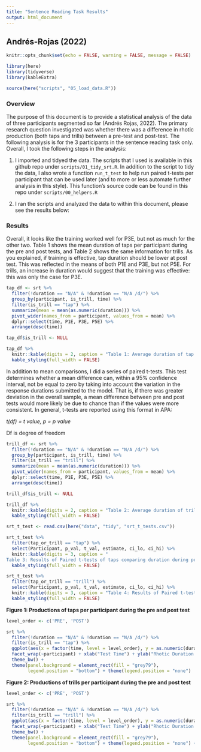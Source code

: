 ```yaml
---
title: "Sentence Reading Task Results"
output: html_document
---
```

##  Andrés-Rojas (2022)
```r
knitr::opts_chunk$set(echo = FALSE, warning = FALSE, message = FALSE)
```


```r
library(here)
library(tidyverse)
library(kableExtra)

source(here("scripts", "05_load_data.R"))
```

### Overview

The purpose of this document is to provide a statistical analysis of the data of three participants segmented so far (Andrés Rojas, 2022). 
The primary research question investigated was whether there was a difference in rhotic production (both taps and trills) between a pre-test and post-test. 
The following analysis is for the 3 participants in the sentence reading task only. 
Overall, I took the following steps in the analysis:

1. I imported and tidyed the data. The scripts that I used is available in this github repo under `scripts/01_tidy_srt.R`. In addition to the script to tidy the data, I also wrote a function `run_t_test` to help run paired t-tests per participant that can be used later (and to more or less automate further analysis in this style). This function's source code can be found in this repo under `scripts/00_helpers.R`

2. I ran the scripts and analyzed the data to within this document, please see the results below:

### Results 

Overall, it looks like the training worked well for P3E, but not as much for the other two. 
Table 1 shows the mean duration of taps per participant during the pre and post tests, and Table 2 shows the same information for trills.
As you explained, if training is effective, tap duration should be lower at post test. 
This was reflected in the means of both P1E and P3E, but not P5E.
For trills, an increase in duration would suggest that the training was effective: this was only the case for P3E. 


```r
tap_df <- srt %>% 
  filter(!duration == "N/A" & !duration == "N/A /d/") %>% 
  group_by(participant, is_trill, time) %>% 
  filter(is_trill == "tap") %>% 
  summarize(mean = mean(as.numeric(duration))) %>% 
  pivot_wider(names_from = participant, values_from = mean) %>% 
  dplyr::select(time, P1E, P3E, P5E) %>% 
  arrange(desc(time)) 

tap_df$is_trill <- NULL

tap_df %>% 
  knitr::kable(digits = 2, caption = "Table 1: Average duration of tap productions during pre and post-tests per participant") %>% 
  kable_styling(full_width = FALSE)


```

In addition to mean comparisons, I did a series of paired t-tests. 
This test determines whether a mean difference can, within a 95% confidence interval, not be equal to zero by taking into account the variation in the response durations submitted to the model. That is, if there was greater deviation in the overall sample, a mean difference between pre and post tests would more likely be due to chance than if the values were more consistent. 
In general, t-tests are reported using this format in APA: 

*t(df) = t value, p = p value*

Df is degree of freedom 

```r

trill_df <- srt %>% 
  filter(!duration == "N/A" & !duration == "N/A /d/") %>% 
  group_by(participant, is_trill, time) %>% 
  filter(is_trill == "trill") %>% 
  summarize(mean = mean(as.numeric(duration))) %>% 
  pivot_wider(names_from = participant, values_from = mean) %>%
  dplyr::select(time, P1E, P3E, P5E) %>% 
  arrange(desc(time))

trill_df$is_trill <- NULL

trill_df %>% 
  knitr::kable(digits = 2, caption = "Table 2: Average duration of trill productions during pre and post-tests per participant") %>% 
  kable_styling(full_width = FALSE)

```



```r
srt_t_test <- read.csv(here("data", "tidy", "srt_t_tests.csv")) 
```


```r
srt_t_test %>%
  filter(tap_or_trill == "tap") %>% 
  select(Participant, p_val, t_val, estimate, ci_lo, ci_hi) %>% 
  knitr::kable(digits = 3, caption = "
Table 3: Results of Paired t-tests of taps comparing duration during pre and post tests") %>% 
  kable_styling(full_width = FALSE)

```



```r
srt_t_test %>%
  filter(tap_or_trill == "trill") %>% 
  select(Participant, p_val, t_val, estimate, ci_lo, ci_hi) %>% 
  knitr::kable(digits = 3, caption = "Table 4: Results of Paired t-tests of trills comparing duration during pre and post tests") %>% 
  kable_styling(full_width = FALSE)

```


**Figure 1: Productions of taps per participant during the pre and post test**
```r

level_order <- c('PRE', 'POST')

srt %>% 
  filter(!duration == "N/A" & !duration == "N/A /d/") %>%
  filter(is_trill == "tap") %>% 
  ggplot(aes(x = factor(time, level = level_order), y = as.numeric(duration), color = is_trill)) + geom_boxplot(fill = "deepskyblue4", color = "black", outlier.size = 0) + 
  facet_wrap(~participant) + xlab("Test Time") + ylab("Rhotic Duration (ms)") +
  theme_bw() +
  theme(panel.background = element_rect(fill = "grey79"),
        legend.position = "bottom") + theme(legend.position = "none")  + ggtitle("Taps")
```



**Figure 2: Productions of trills per participant during the pre and post test**
```r


level_order <- c('PRE', 'POST')

srt %>% 
  filter(!duration == "N/A" & !duration == "N/A /d/") %>%
  filter(is_trill == "trill") %>% 
  ggplot(aes(x = factor(time, level = level_order), y = as.numeric(duration), color = is_trill)) + geom_boxplot(fill = "deepskyblue4", color = "black", outlier.size = 0) + 
  facet_wrap(~participant) + xlab("Test Time") + ylab("Rhotic Duration (ms)") +
  theme_bw() +
  theme(panel.background = element_rect(fill = "grey79"),
        legend.position = "bottom") + theme(legend.position = "none") + ggtitle("Trills")
```


